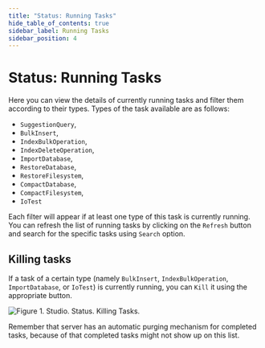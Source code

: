 ```yaml
---
title: "Status: Running Tasks"
hide_table_of_contents: true
sidebar_label: Running Tasks
sidebar_position: 4
---
```



# Status: Running Tasks

Here you can view the details of currently running tasks and filter them according to their types.
Types of the task available are as follows: 

-  `SuggestionQuery`,
-  `BulkInsert`,
-  `IndexBulkOperation`,
-  `IndexDeleteOperation`,
-  `ImportDatabase`,
-  `RestoreDatabase`,
-  `RestoreFilesystem`,
-  `CompactDatabase`,
-  `CompactFilesystem`,
-  `IoTest`

 Each filter will appear if at least one type of this task is currently running. You can refresh the list of running tasks by clicking on the `Refresh` button and search for the specific tasks using `Search` option.

## Killing tasks

If a task of a certain type (namely `BulkInsert`, `IndexBulkOperation`, `ImportDatabase`, or `IoTest`) is currently running, you can `Kill` it using the appropriate button.

![Figure 1. Studio. Status. Killing Tasks.](./assets/status_running_tasks-1.png) 


<Admonition type="info" title="">
Remember that server has an automatic purging mechanism for completed tasks, because of that completed tasks might not show up on this list.
</Admonition>